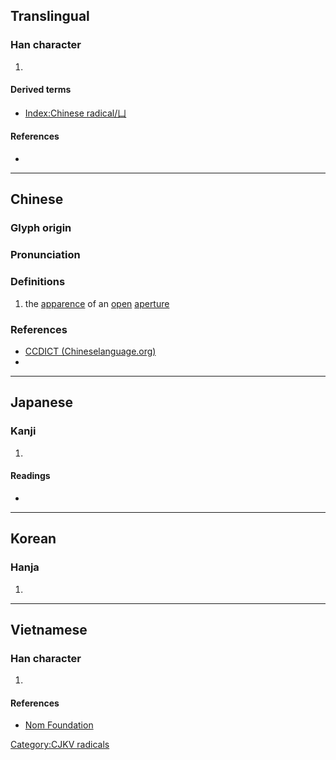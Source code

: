 {{also|ㄩ}}
{{character info/new}}
{{character info|0x2F81D}}
==Translingual==
{{stroke order|type=animate}}

===Han character===
{{Han char|rn=17|rad=凵|as=00|sn=2|four=22770|canj=VL,XVL|ids=⿰𠃊丨}}

# {{mul-kangxi radical-def}}

====Derived terms====
* [[Index:Chinese radical/凵]]

====References====
* {{Han ref|kx=0134.390|dkj=01800|dj=0300.250|hdz=10306.150|uh=51F5|ud=20981|bh=C942|bd=51522}}

----

==Chinese==
{{zh-forms}}

===Glyph origin===
{{Han etym}}

===Pronunciation===
{{zh-pron
|m=qiǎn,kǎn
|c=ham3,ham2
|h=pfs=kham
|mn=khám
|w=
|mc=y
|oc=y
|ma=|ma2=
|cat=
}}

===Definitions===
{{zh-hanzi}}

# the [[apparence]] of an [[open]] [[aperture]]

===References===
* [http://www.chineselanguage.org/dictionaries/?mode=view&module=chardict&query=%E5%87%B5 CCDICT (Chineselanguage.org)]
* {{R:hak:Lau 1997}}

----

==Japanese==

===Kanji===
{{ja-kanji|grade=|rs=凵00}}

# {{rfdef|ja|sort=凵00}}

====Readings====
* {{ja-readings|on=かん,こん|kun=かんにょう,かんがまえ}}

----

==Korean==

===Hanja===
{{ko-hanja|hangeul=감|rv=gam|mr=kam}}

# {{rfdef|ko|sort=凵00}}

----

==Vietnamese==

===Han character===
{{vi-hantu|[[khảm]]|rs=凵00}}

# {{rfdef|vi|sort=凵00}}

====References====
* [http://nomfoundation.org/common/nom_details.php?codepoint=51f5 Nom Foundation]

[[Category:CJKV radicals]]

{{cln|vi|Han tu}}
